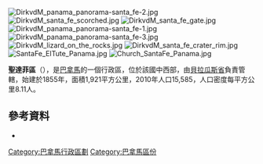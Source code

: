 [[Image:DirkvdM_panama_panorama-santa_fe-2.jpg|right]]
[[Image:DirkvdM_santa_fe_scorched.jpg|right]]
[[Image:DirkvdM_santa_fe_gate.jpg|right]]
[[Image:DirkvdM_panama_panorama-santa_fe-1.jpg|right]]
[[Image:DirkvdM_panama_panorama-santa_fe-3.jpg|right]]
[[Image:DirkvdM_lizard_on_the_rocks.jpg|right]]
[[Image:DirkvdM_santa_fe_crater_rim.jpg|right]]
[[Image:SantaFe_ElTute_Panama.jpg|right]]
[[Image:Church_SantaFe_Panama.jpg|right]]

{{Coord|8|30|N|81|4|W|display=title}}

'''聖達菲區'''（{{lang-es|Distrito de Santa Fe}}），是[[巴拿馬|巴拿馬]]的一個行政區，位於該國中西部，由[[貝拉瓜斯省|貝拉瓜斯省]]負責管轄，始建於1855年，面積1,921平方公里，2010年人口15,585，人口密度每平方公里8.11人。

==參考資料==
*{{cite web|url=http://www.statoids.com/ypa.html|title=Districts of Panama|publisher=Statoids|accessdate=April 13, 2009|archive-date=2011-09-29|archive-url=https://web.archive.org/web/20110929221316/http://www.statoids.com/ypa.html|dead-url=no}}

{{巴拿馬區份}}

{{Veraguas Province}}

[[Category:巴拿馬行政區劃|Category:巴拿馬行政區劃]]
[[Category:巴拿馬區份|Category:巴拿馬區份]]


{{Panama-geo-stub}}